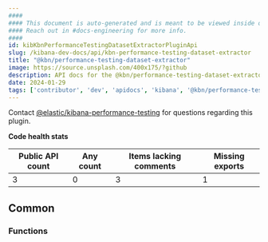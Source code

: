 ```yaml
---
####
#### This document is auto-generated and is meant to be viewed inside our experimental, new docs system.
#### Reach out in #docs-engineering for more info.
####
id: kibKbnPerformanceTestingDatasetExtractorPluginApi
slug: /kibana-dev-docs/api/kbn-performance-testing-dataset-extractor
title: "@kbn/performance-testing-dataset-extractor"
image: https://source.unsplash.com/400x175/?github
description: API docs for the @kbn/performance-testing-dataset-extractor plugin
date: 2024-01-29
tags: ['contributor', 'dev', 'apidocs', 'kibana', '@kbn/performance-testing-dataset-extractor']
---
```




Contact [@elastic/kibana-performance-testing](https://github.com/orgs/elastic/teams/kibana-performance-testing) for questions regarding this plugin.

**Code health stats**

| Public API count  | Any count | Items lacking comments | Missing exports |
|-------------------|-----------|------------------------|-----------------|
| 3 | 0 | 3 | 1 |

## Common

### Functions
<DocDefinitionList data={kbnPerformanceTestingDatasetExtractorObj.common.functions}/>

